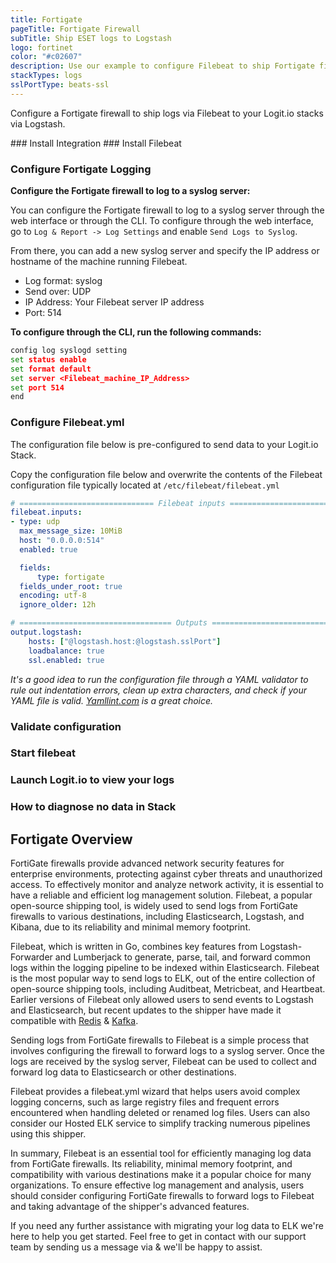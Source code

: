 ```yaml
---
title: Fortigate
pageTitle: Fortigate Firewall
subTitle: Ship ESET logs to Logstash
logo: fortinet
color: "#c02607"
description: Use our example to configure Filebeat to ship Fortigate firewall logs to your Logit.io stacks. Configure Filebeat to send fortigate logs to Logstash or Elastic.
stackTypes: logs
sslPortType: beats-ssl
---
```


Configure a Fortigate firewall to ship logs via Filebeat to your Logit.io stacks via Logstash.

<Steps>
  ### Install Integration
  <InstallIntegration/>
  ### Install Filebeat

  <InstallFilebeat />

  ### Configure Fortigate Logging

  __Configure the Fortigate firewall to log to a syslog server:__

  You can configure the Fortigate firewall to log to a syslog server through the 
  web interface or through the CLI. To configure through the web interface, 
  go to `Log & Report -> Log Settings` and enable `Send Logs to Syslog`. 

  From there, you can add a new syslog server and specify the IP address or 
  hostname of the machine running Filebeat.

  * Log format: syslog
  * Send over: UDP
  * IP Address: Your Filebeat server IP address
  * Port: 514

  __To configure through the CLI, run the following commands:__

  ```cmd copy
  config log syslogd setting
  set status enable
  set format default
  set server <Filebeat_machine_IP_Address>
  set port 514
  end
  ```

  ### Configure Filebeat.yml

  The configuration file below is pre-configured to send data to your Logit.io Stack.

  Copy the configuration file below and overwrite the contents of the Filebeat configuration file typically located at `/etc/filebeat/filebeat.yml`

  ```yml copy
  # ============================== Filebeat inputs ===============================
  filebeat.inputs:
  - type: udp
    max_message_size: 10MiB
    host: "0.0.0.0:514"
    enabled: true

    fields:
        type: fortigate
    fields_under_root: true
    encoding: utf-8
    ignore_older: 12h

  # ================================== Outputs ===================================
  output.logstash:
      hosts: ["@logstash.host:@logstash.sslPort"]
      loadbalance: true
      ssl.enabled: true
  ```

  _It's a good idea to run the configuration file through a YAML validator to rule out indentation errors, clean up extra characters, and check if your YAML 
  file is valid. [Yamllint.com](https://yamllint.com) is a great choice._


  ### Validate configuration

  <ValidateBeat beatname="filebeat" />
  
  ### Start filebeat

  <StartFilebeat />
  
  ### Launch Logit.io to view your logs
  <LaunchStack utmMedium="logs" utmCampaign="fortigate" source="fortigate" />

  ### How to diagnose no data in Stack

  <DiagnoseNoData />

</Steps>

## Fortigate Overview

FortiGate firewalls provide advanced network security features for enterprise environments, protecting against 
cyber threats and unauthorized access. To effectively monitor and analyze network activity, it is essential to 
have a reliable and efficient log management solution. Filebeat, a popular open-source shipping tool, is widely 
used to send logs from FortiGate firewalls to various destinations, including Elasticsearch, Logstash, and Kibana, 
due to its reliability and minimal memory footprint.

Filebeat, which is written in Go, combines key features from Logstash-Forwarder and Lumberjack to generate, parse, 
tail, and forward common logs within the logging pipeline to be indexed within Elasticsearch. Filebeat is the most 
popular way to send logs to ELK, out of the entire collection of open-source shipping tools, including Auditbeat, 
Metricbeat, and Heartbeat. Earlier versions of Filebeat only allowed users to send events to Logstash and Elasticsearch, 
but recent updates to the shipper have made it compatible with [Redis](/integrations/log-management/applications/redis) & 
[Kafka](/integrations/log-management/message-queues/kafka).

Sending logs from FortiGate firewalls to Filebeat is a simple process that involves configuring the firewall to forward 
logs to a syslog server. Once the logs are received by the syslog server, Filebeat can be used to collect and forward 
log data to Elasticsearch or other destinations.

Filebeat provides a filebeat.yml wizard that helps users avoid complex logging concerns, such as large registry files 
and frequent errors encountered when handling deleted or renamed log files. Users can also consider our Hosted ELK 
service to simplify tracking numerous pipelines using this shipper.

In summary, Filebeat is an essential tool for efficiently managing log data from FortiGate firewalls. Its reliability, 
minimal memory footprint, and compatibility with various destinations make it a popular choice for many organizations. 
To ensure effective log management and analysis, users should consider configuring FortiGate firewalls to forward logs 
to Filebeat and taking advantage of the shipper's advanced features.


If you need any further assistance with migrating your log data to ELK we're here to help you get started. 
Feel free to get in contact with our support team by sending us a message via <IntercomButton text="live chat" /> 
& we'll be happy to assist.